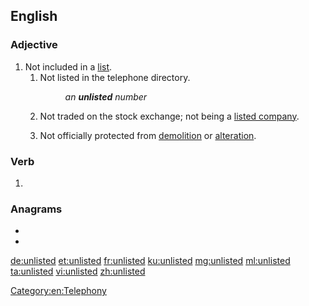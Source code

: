 ==English==

===Adjective===
{{en-adj|-}}

# Not included in a [[list]].
## Not listed in the telephone directory.
##: ''an '''unlisted''' number''
## Not traded on the stock exchange; not being a [[listed company]].
## {{lb|en|UK|of a building}} Not officially protected from [[demolition]] or [[alteration]].

===Verb===
{{head|en|verb form}}

# {{en-past of|unlist}}

===Anagrams===
* {{l|en|diluents}}
* {{l|en|insulted}}

[[Category:en:Telephony]]

[[de:unlisted]]
[[et:unlisted]]
[[fr:unlisted]]
[[ku:unlisted]]
[[mg:unlisted]]
[[ml:unlisted]]
[[ta:unlisted]]
[[vi:unlisted]]
[[zh:unlisted]]